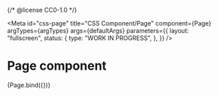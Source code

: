 {/* @license CC0-1.0 */}


<Meta
  id="css-page"
  title="CSS Component/Page"
  component={Page}
  argTypes={argTypes}
  args={defaultArgs}
  parameters={{
    layout: "fullscreen",
    status: {
      type: "WORK IN PROGRESS",
    },
  }}
/>

# Page component

<Canvas>
  <Story name="Default" args={exampleArgs}>
    {Page.bind({})}
  </Story>
</Canvas>

<ArgsTable story="Default" />
